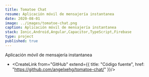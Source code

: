 ```yaml
---
title: Tomatoe Chat
resume: Aplicación móvil de mensajería instantanea
date: 2020-08-01
image: ../images/tomatoe-chat.png
caption: Aplicación móvil de mensajería instantanea
stack: Ionic,Android,Angular,Capacitor,TypeScript,Firebase
type: project
published: true
---
```


Aplicación móvil de mensajería instantanea

- <CreateLink from="GitHub" extend={{
  title: "Código fuente",
  href: "https://github.com/angelxehg/tomatoe-chat/"
}}/>
